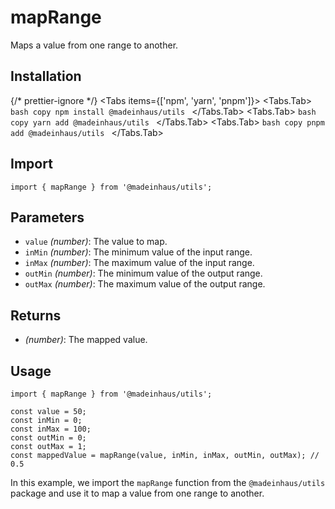 # mapRange

Maps a value from one range to another.

## Installation


{/* prettier-ignore */}
<Tabs items={['npm', 'yarn', 'pnpm']}>
    <Tabs.Tab>
        ```bash copy
        npm install @madeinhaus/utils
        ```
    </Tabs.Tab>
    <Tabs.Tab>
        ```bash copy
        yarn add @madeinhaus/utils
        ```
    </Tabs.Tab>
    <Tabs.Tab>
        ```bash copy
        pnpm add @madeinhaus/utils
        ```
    </Tabs.Tab>
</Tabs>

## Import

```tsx copy
import { mapRange } from '@madeinhaus/utils';
```

## Parameters

- `value` _(number)_: The value to map.
- `inMin` _(number)_: The minimum value of the input range.
- `inMax` _(number)_: The maximum value of the input range.
- `outMin` _(number)_: The minimum value of the output range.
- `outMax` _(number)_: The maximum value of the output range.

## Returns

- _(number)_: The mapped value.

## Usage

```tsx copy showLineNumbers
import { mapRange } from '@madeinhaus/utils';

const value = 50;
const inMin = 0;
const inMax = 100;
const outMin = 0;
const outMax = 1;
const mappedValue = mapRange(value, inMin, inMax, outMin, outMax); // 0.5
```

In this example, we import the `mapRange` function from the `@madeinhaus/utils` package and use it to map a value from one range to another.
